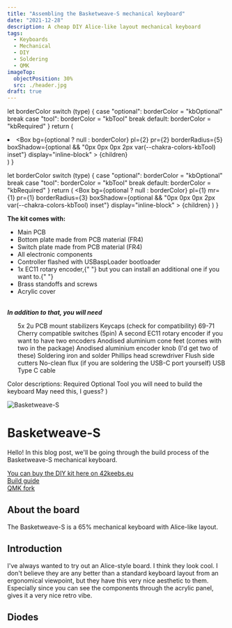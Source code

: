 ```yaml
---
title: "Assembling the Basketweave-S mechanical keyboard"
date: "2021-12-28"
description: A cheap DIY Alice-like layout mechanical keyboard
tags:
  - Keyboards
  - Mechanical
  - DIY
  - Soldering
  - QMK
imageTop:
  objectPosition: 30%
  src: ./header.jpg
draft: true
---
```



  let borderColor
  switch (type) {
    case "optional":
      borderColor = "kbOptional"
      break
    case "tool":
      borderColor = "kbTool"
      break
    default:
      borderColor = "kbRequired"
  }
  return (
    <Box display="block" mb={1}>
      <li>
        <Box
          bg={optional ? null : borderColor}
          pl={2}
          pr={2}
          borderRadius={5}
					boxShadow={optional && "0px 0px 0px 2px var(--chakra-colors-kbTool) inset"}
          display="inline-block"
        >
          {children}
        </Box>
      </li>
    </Box>
  )
}

  let borderColor
  switch (type) {
    case "optional":
      borderColor = "kbOptional"
      break
    case "tool":
      borderColor = "kbTool"
      break
    default:
      borderColor = "kbRequired"
  }
  return (
    <Box
      bg={optional ? null : borderColor}
      pl={1}
      mr={1}
      pr={1}
      borderRadius={3}
			boxShadow={optional && "0px 0px 0px 2px var(--chakra-colors-kbTool) inset"}
      display="inline-block"
    >
      {children}
    </Box>
  )
}

  <Box bg="bgSecondary" p={4} mb={5} fontSize="md">
    <b>The kit comes with:</b>
    <ul>
      <li>Main PCB </li>
      <li>Bottom plate made from PCB material (FR4)</li>
      <li>Switch plate made from PCB material (FR4)</li>
      <li>All electronic components </li>
      <li>Controller flashed with USBaspLoader bootloader</li>
      <li>
        1x <Link href="https://42keebs.eu/shop/parts/ec11-rotary-encoder/">EC11 rotary encoder</Link>,{" "}
        <T>but you can install an additional one if you want to.</T>{" "}
      </li>
      <li>Brass standoffs and screws</li>
      <li>Acrylic cover</li>
    </ul>
    <br />
    <i>
      <b>In addition to that, you will need</b>
    </i>
    <ul>
      <Requirement>5x 2u PCB mount stabilizers</Requirement>
      <Requirement>Keycaps (check for compatibility)</Requirement>
      <Requirement>69-71 Cherry compatible switches (5pin)</Requirement>
      <Requirement type="optional">
        <Link>A second EC11 rotary encoder if you want to have two encoders</Link>
      </Requirement>
      <Requirement type="optional">
        <Link href="https://42keebs.eu/shop/parts/aluminium-cone-feet/">Anodised aluminium cone feet (comes with two in the package)</Link>
      </Requirement>
      <Requirement type="optional">
        <Link href="https://42keebs.eu/shop/parts/anodised-aluminium-encoder-knobs/">Anodised aluminium encoder knob (I'd get two of these)</Link>
      </Requirement>
      <Requirement type="tool">Soldering iron and solder</Requirement>
      <Requirement type="tool">Phillips head screwdriver</Requirement>
      <Requirement type="tool">Flush side cutters</Requirement>
      <Requirement type="tool" optional>
        No-clean flux (if you are soldering the USB-C port yourself)
      </Requirement>
      <Requirement type="tool">USB Type C cable</Requirement>
    </ul>
    <Text fontSize="xs">
      Color descriptions: <ColorDescription>Required</ColorDescription>
      <ColorDescription type="optional">Optional</ColorDescription>
      <ColorDescription type="tool">
        Tool you will need to build the keyboard
      </ColorDescription>
      <ColorDescription type="tool" optional>May need this, I guess?</ColorDescription>
    </Text>
  </Box>
)

![Basketweave-S](./header.jpg)

# Basketweave-S

Hello! In this blog post, we'll be going through the build process of the <T>Basketweave-S</T> mechanical keyboard.

[You can buy the DIY kit here on 42keebs.eu](https://42keebs.eu/shop/kits/basketweave-s-ergo-65-kit-black)  
[Build guide](https://github.com/piit79/basketweave-s/blob/master/doc/build.md)  
[QMK fork](https://github.com/piit79/qmk_firmware)

## About the board

The Basketweave-S is a 65% mechanical keyboard with Alice-like layout.

<PartsList />

## Introduction

I've always wanted to try out an Alice-style board. I think they look cool.
I don't believe they are any better than a standard keyboard layout from an ergonomical viewpoint, but they have this very nice aesthetic to them.
Especially since you can see the components through the acrylic panel, gives it a very nice retro vibe.

## Diodes
